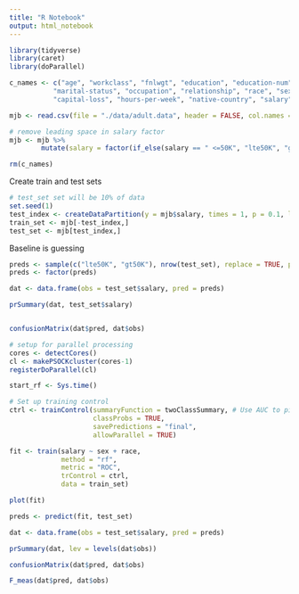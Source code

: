 ```yaml
---
title: "R Notebook"
output: html_notebook
---
```


```r

library(tidyverse)
library(caret)
library(doParallel)

c_names <- c("age", "workclass", "fnlwgt", "education", "education-num",
           "marital-status", "occupation", "relationship", "race", "sex", "capital-gain",
           "capital-loss", "hours-per-week", "native-country", "salary")

mjb <- read.csv(file = "./data/adult.data", header = FALSE, col.names = c_names)

# remove leading space in salary factor
mjb <- mjb %>% 
        mutate(salary = factor(if_else(salary == " <=50K", "lte50K", "gt50K")))

rm(c_names)

```

Create train and test sets
```r

# test_set set will be 10% of data
set.seed(1)
test_index <- createDataPartition(y = mjb$salary, times = 1, p = 0.1, list = FALSE)
train_set <- mjb[-test_index,]
test_set <- mjb[test_index,]


```


Baseline is guessing
```r

preds <- sample(c("lte50K", "gt50K"), nrow(test_set), replace = TRUE, prob = c(0.5, 0.5))
preds <- factor(preds)

dat <- data.frame(obs = test_set$salary, pred = preds)

prSummary(dat, test_set$salary)


confusionMatrix(dat$pred, dat$obs)


```


```r

# setup for parallel processing 
cores <- detectCores()
cl <- makePSOCKcluster(cores-1)
registerDoParallel(cl)

start_rf <- Sys.time()

# Set up training control
ctrl <- trainControl(summaryFunction = twoClassSummary,	# Use AUC to pick the best model
                     classProbs = TRUE,
                     savePredictions = "final",
                     allowParallel = TRUE)

fit <- train(salary ~ sex + race,  
             method = "rf", 
             metric = "ROC",
             trControl = ctrl,
             data = train_set)

plot(fit)

preds <- predict(fit, test_set)

dat <- data.frame(obs = test_set$salary, pred = preds)

prSummary(dat, lev = levels(dat$obs))

confusionMatrix(dat$pred, dat$obs)

F_meas(dat$pred, dat$obs)


```

